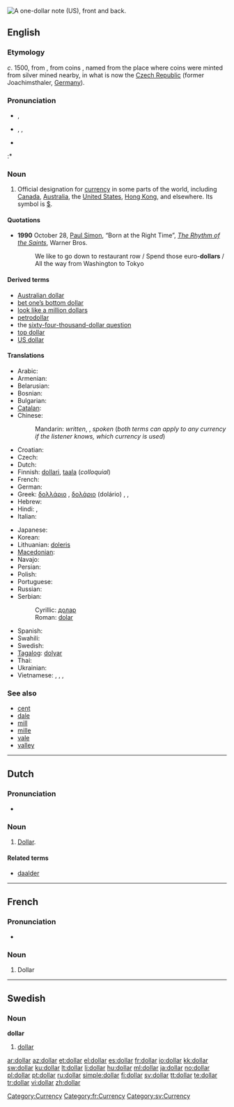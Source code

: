 [[Image:US Silvercert1.jpg|thumb|right|A one-dollar note (US), front and back.]]
{{also|Dollar}}
==English==

===Etymology===
''c''. 1500, from {{etyl|de}} {{term|thaler|lang=de||dollar}}, from coins {{term|Sankt Joachimsthaler||lang=de|from the Saint Joachim valley}}, named from the place where coins were minted from silver mined nearby, in what is now the [[Czech Republic]] (former Joachimsthaler, [[Germany]]).

{{etystub|How did the spelling emerge? Dutch? Low German?}}

===Pronunciation===
* {{a|UK}} {{IPA|/ˈdɒlə/}}, {{SAMPA|/"dQl@/}}
* {{a|US}} {{enPR|dälʹər}}, {{IPA|/ˈdɑːlɚ/}}, {{SAMPA|/"dA:l@`/}}
* {{audio|En-us-dollar.ogg|Audio (US)}}
:* {{rhymes|ɒlə(r)}}

===Noun===
{{en-noun}}

# Official designation for [[currency]] in some parts of the world, including [[Canada]], [[Australia]], the [[United States]], [[Hong Kong]], and elsewhere.  Its symbol is [[$]].

====Quotations====
* '''1990''' October 28, [[w:Paul Simon|Paul Simon]], “Born at the Right Time”, ''[[w:The Rhythm of the Saints|The Rhythm of the Saints]]'', Warner Bros.
*: We like to go down to restaurant row / Spend those euro-'''dollars''' / All the way from Washington to Tokyo

====Derived terms====
* [[Australian dollar]]
* [[bet one’s bottom dollar]]
* [[look like a million dollars]]
* [[petrodollar]]
* the [[sixty-four-thousand-dollar question]]
* [[top dollar]]
* [[US dollar]]

====Translations====
{{trans-top|designation for specific currency}}
* Arabic: {{t-|ar|دولار|m|tr=dōlār}}
* Armenian: {{t-|hy|դոլար|tr=dolar}}
* Belarusian: {{t|be|даляр|m|tr=daljár|sc=Cyrl}}
* Bosnian: {{t-|bs|dolar|m}}
* Bulgarian: {{t|bg|долар|m|tr=dólar|sc=Cyrl}}
* [[Catalan]]: {{t+|ca|dòlar|m}}
* Chinese:
*: Mandarin: {{t|zh|元|tr=yuán|sc=Hani}} ''written'', {{t|zh|塊|sc=Hani}},  {{t|zh|块|tr=kuài|sc=Hani}} ''spoken'' (''both terms can apply to any currency if the listener knows, which currency is used'')  
* Croatian: {{t-|hr|dolar|m}}
* Czech: {{t-|cs|dolar|m}}
* Dutch: {{t-|nl|dollar|m}}
* Finnish: [[dollari]], [[taala]] (''colloquial'')
* French: {{t+|fr|dollar|m}}
* German: {{t+|de|Dollar|m}}
* Greek: [[δολλάριο]] {{n}}, [[δολάριο]] {{n}} (dolário)<!--move pronunciation to Greek pages: [ðo̞ˈlariˌo̞]-->,  {{t|el|δολλάριο|n|tr=dollário|sc=Grek}},  {{t|el|δολάριο|n|tr=dolário|sc=Grek}}
* Hebrew: {{t|he|דולר|tr=dolar|sc=Hebr}}
* Hindi: {{t|hi|डॉलर|tr=ḍolar|sc=Deva}}, {{t|hi|डौलर|tr=ḍaular|sc=Deva}}
* Italian: {{t+|it|dollaro|m}}
{{trans-mid}}
* Japanese: {{t+|ja|ドル|tr=doru}}
* Korean: {{t|ko|달러|tr=dalleo|sc=Kore}}
* Lithuanian: [[doleris]] {{m}}
* [[Macedonian]]: {{t|mk|долар|m|tr=dólar|sc=Cyrl}}
* Navajo: {{tø|nv|béeso}}
* Persian: {{t|fa|دلار|tr=dolâr|sc=fa-Arab}}
* Polish: {{t+|pl|dolar|m}}
* Portuguese: {{t+|pt|dólar|m}}
* Russian: {{t+|ru|доллар|m|tr=dóllar}}
* Serbian:
*: Cyrillic: [[долар#Serbian|долар]] {{m}}
*: Roman: [[dolar#Serbian|dolar]] {{m}}
* Spanish: {{t+|es|dólar|m}}
* Swahili: {{t+|sw|dola|xs=Swahili}}
* Swedish: {{t+|sv|dollar|c}}
* [[Tagalog]]: [[dolyar]]
* Thai: {{t|th|ดอลลาร์|tr=don-lâa|sc=Thai}}
* Ukrainian: {{t|uk|долар|m|tr=dólar|sc=Cyrl}}
* Vietnamese: {{t|vi|đồng}},  {{t|vi|đô la}},  {{t|vi|đô-la}},  {{qualifier|US dollar}} {{t|vi|đồng Mỹ}}
{{trans-bottom}}

===See also===
* [[cent]]
* [[dale]]
* [[mill]]
* [[mille]]
* [[vale]]
* [[valley]]

[[Category:Currency]]

----

==Dutch==

===Pronunciation===
* {{IPA|/dɔlɑr/|lang=nl}}

===Noun===
{{nl-noun2|m|s|tje}}

# [[#English|Dollar]].

====Related terms====
* [[daalder]]

----

==French==

===Pronunciation===
* {{audio|Fr-dollar.ogg|Audio}}

===Noun===
{{fr-noun|m}}

# Dollar

[[Category:fr:Currency]]

----

==Swedish==

===Noun===
{{sv-noun-irreg-c|2=dollarn|3=dollar|4=dollarna}}
'''dollar''' {{c}}

# [[#English|dollar]]

[[Category:sv:Currency]]

[[ar:dollar]]
[[az:dollar]]
[[et:dollar]]
[[el:dollar]]
[[es:dollar]]
[[fr:dollar]]
[[io:dollar]]
[[kk:dollar]]
[[sw:dollar]]
[[ku:dollar]]
[[lt:dollar]]
[[li:dollar]]
[[hu:dollar]]
[[ml:dollar]]
[[ja:dollar]]
[[no:dollar]]
[[pl:dollar]]
[[pt:dollar]]
[[ru:dollar]]
[[simple:dollar]]
[[fi:dollar]]
[[sv:dollar]]
[[tt:dollar]]
[[te:dollar]]
[[tr:dollar]]
[[vi:dollar]]
[[zh:dollar]]